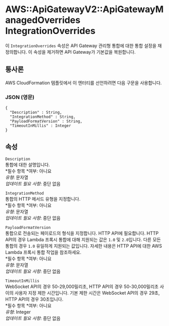 # AWS::ApiGatewayV2::ApiGatewayManagedOverrides IntegrationOverrides

이 `IntegrationOverrides` 속성은 API Gateway 관리형 통합에 대한 통합 설정을 재정의합니다. 이 속성을 제거하면 API Gateway가 기본값을 복원합니다.

## 통사론

AWS CloudFormation 템플릿에서 이 엔터티를 선언하려면 다음 구문을 사용합니다.

### JSON (영문)

```
{
  "Description" : String,
  "IntegrationMethod" : String,
  "PayloadFormatVersion" : String,
  "TimeoutInMillis" : Integer
}
```

## 속성

`Description`  
통합에 대한 설명입니다.  
*필수 항목 *여부: 아니요  
_유형_: 문자열  
_업데이트 필요 사항_: 중단 없음

`IntegrationMethod`  
통합의 HTTP 메서드 유형을 지정합니다.  
*필수 항목 *여부: 아니요  
_유형_: 문자열  
_업데이트 필요 사항_: 중단 없음

`PayloadFormatVersion`  
통합으로 전송되는 페이로드의 형식을 지정합니다. HTTP API에 필요합니다. HTTP API의 경우 Lambda 프록시 통합에 대해 지원되는 값은 `1.0` 및 `2.0`입니다. 다른 모든 통합의 경우 `1.0` 유일하게 지원되는 값입니다. 자세한 내용은 HTTP API에 대한 AWS Lambda 프록시 통합 작업을 참조하세요.  
*필수 항목 *여부: 아니요  
_유형_: 문자열  
_업데이트 필요 사항_: 중단 없음

`TimeoutInMillis`  
WebSocket API의 경우 50-29,000밀리초, HTTP API의 경우 50-30,000밀리초 사이의 사용자 지정 제한 시간입니다. 기본 제한 시간은 WebSocket API의 경우 29초, HTTP API의 경우 30초입니다.  
*필수 항목 *여부: 아니요  
_유형_: Integer  
_업데이트 필요 사항_: 중단 없음
